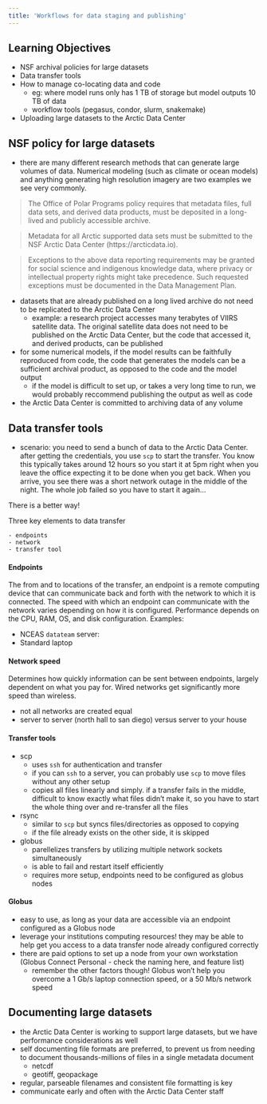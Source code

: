 ```yaml
---
title: 'Workflows for data staging and publishing'
---
```


## Learning Objectives

- NSF archival policies for large datasets
- Data transfer tools
- How to manage co-locating data and code
    - eg: where model runs only has 1 TB of storage but model outputs 10 TB of data
    - workflow tools (pegasus, condor, slurm, snakemake)
- Uploading large datasets to the Arctic Data Center

## NSF policy for large datasets

- there are many different research methods that can generate large volumes of data. Numerical modeling (such as climate or ocean models) and anything generating high resolution imagery are two examples we see very commonly.

> The Office of Polar Programs policy requires that metadata files, full data sets, and derived data products, must be deposited in a long-lived and publicly accessible archive.

> Metadata for all Arctic supported data sets must be submitted to the NSF Arctic Data Center (https://arcticdata.io).

> Exceptions to the above data reporting requirements may be granted for social science and indigenous knowledge data, where privacy or intellectual property rights might take precedence. Such requested exceptions must be documented in the Data Management Plan.

- datasets that are already published on a long lived archive do not need to be replicated to the Arctic Data Center
    - example: a research project accesses many terabytes of VIIRS satellite data. The original satellite data does not need to be published on the Arctic Data Center, but the code that accessed it, and derived products, can be published

- for some numerical models, if the model results can be faithfully reproduced from code, the code that generates the models can be a sufficient archival product, as opposed to the code and the model output
    - if the model is difficult to set up, or takes a very long time to run, we would probably reccommend publishing the output as well as code

- the Arctic Data Center is committed to archiving data of any volume

## Data transfer tools

- scenario: you need to send a bunch of data to the Arctic Data Center. after getting the credentials, you use `scp` to start the transfer. You know this typically takes around 12 hours so you start it at 5pm right when you leave the office expecting it to be done when you get back. When you arrive, you see there was a short network outage in the middle of the night. The whole job failed so you have to start it again...

There is a better way!

Three key elements to data transfer

    - endpoints
    - network
    - transfer tool

#### Endpoints

The from and to locations of the transfer, an endpoint is a remote computing device that can communicate back and forth with the network to which it is connected. The speed with which an endpoint can communicate with the network varies depending on how it is configured. Performance depends on the CPU, RAM, OS, and disk configuration. Examples:

- NCEAS `datateam` server:
- Standard laptop

#### Network speed

Determines how quickly information can be sent between endpoints, largely dependent on what you pay for. Wired networks get significantly more speed than wireless.

- not all networks are created equal
- server to server (north hall to san diego) versus server to your house

#### Transfer tools

- scp
    - uses `ssh` for authentication and transfer
    - if you can `ssh` to a server, you can probably use `scp` to move files without any other setup
    - copies all files linearly and simply. if a transfer fails in the middle, difficult to know exactly what files didn't make it, so you have to start the whole thing over and re-transfer all the files
- rsync
    - similar to `scp` but syncs files/directories as opposed to copying
    - if the file already exists on the other side, it is skipped
- globus
    - parellelizes transfers by utilizing multiple network sockets simultaneously
    - is able to fail and restart itself efficiently 
    - requires more setup, endpoints need to be configured as globus nodes


#### Globus

- easy to use, as long as your data are accessible via an endpoint configured as a Globus node
- leverage your institutions computing resources! they may be able to help get you access to a data transfer node already configured correctly
- there are paid options to set up a node from your own workstation (Globus Connect Personal - check the naming here, and feature list)
    - remember the other factors though! Globus won't help you overcome a 1 Gb/s laptop connection speed, or a 50 Mb/s network speed

## Documenting large datasets

- the Arctic Data Center is working to support large datasets, but we have performance considerations as well
- self documenting file formats are preferred, to prevent us from needing to document thousands-millions of files in a single metadata document
    - netcdf
    - geotiff, geopackage
- regular, parseable filenames and consistent file formatting is key
- communicate early and often with the Arctic Data Center staff